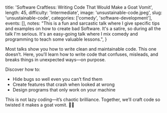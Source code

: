   title: 'Software Craftless: Writing Code That Would Make a Goat Vomit',
  length: 45,
  difficulty: 'Intermediate',
  image: 'unsustainable-code.jpeg',
  slug: 'unsustainable-code',
  categories: ['comedy', 'software-development'],
  events: [],
  notes:
    "This is a fun and sarcastic talk where I give specific tips and examples on how to create bad Software. It's a satire, so during all the talk I'm serious. It's an easy-going talk where I mix comedy and programming to teach some valuable lessons.",
}

Most talks show you how to write clean and maintainable code. This one doesn’t. Here, you’ll learn how to write code that confuses, misleads, and breaks things in unexpected ways—on purpose.

Discover how to:
*	Hide bugs so well even you can’t find them
*	Create features that crash when looked at wrong
*	Design programs that only work on your machine

This is not lazy coding—it’s chaotic brilliance. Together, we’ll craft code so twisted it makes a goat vomit. 🐐🤮
